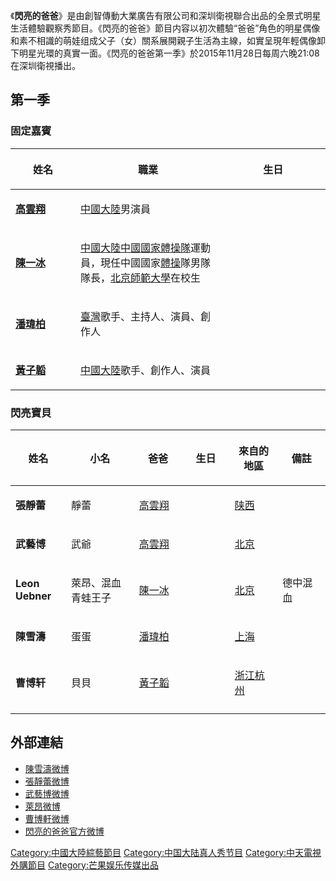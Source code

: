 {{Notability Unreferenced |time=2016-11-28T02:20:58+00:00}}
{{unreferenced|time=2016-11-28T00:27:59+00:00}}
《'''閃亮的爸爸'''》是由創智傳動大業廣告有限公司和深圳衛視聯合出品的全景式明星生活體驗觀察秀節目。《閃亮的爸爸》節目内容以初次體驗“爸爸”角色的明星偶像和素不相識的萌娃组成父子（女）關系展開親子生活為主線，如實呈現年輕偶像卸下明星光環的真實一面。《閃亮的爸爸第一季》於2015年11月28日每周六晚21:08在深圳衛視播出。

==第一季==
===固定嘉賓===
{|class="wikitable" width=70% style=text-align:center
!width=140|姓名!!width=350|職業!!width=250|生日
|-
| '''[[高雲翔|高雲翔]]'''||[[中華人民共和國|中國大陸]]男演員||{{birth date and age|1982|8|15}}
|-
| '''[[陳一冰|陳一冰]]'''||[[中華人民共和國|中國大陸]][[中國國家體操隊|中國國家體操隊]]運動員，現任中國國家[[體操|體操]]隊男隊隊長，[[北京師範大學|北京師範大學]]在校生||{{birth date and age|1984|12|19}}
|-
| '''[[潘瑋柏|潘瑋柏]]'''||[[中華民國|臺灣]]歌手、主持人、演員、創作人||{{birth date and age|1980|8|6}}
|-
| '''[[黃子韜|黃子韜]]'''||[[中華人民共和國|中國大陸]]歌手、創作人、演員||{{birth date and age|1993|5|2}}
|}

===閃亮寶貝===
{|class="wikitable" width=70% style=text-align:center
!width=140|姓名!!width=350|小名!!width=250|爸爸!!width=250|生日!!width=250|來自的地區!!width=250|備註
|-
| '''張靜蕾'''||靜蕾||[[高雲翔|高雲翔]]||{{birth date and age|2009|12|15}}||[[陕西|陕西]]||
|-
| '''武藝博'''||武爺||[[高雲翔|高雲翔]]||{{birth date and age|2013|10|15}}||[[北京|北京]]||
|-
| '''Leon Uebner'''||萊昂、混血青蛙王子||[[陳一冰|陳一冰]]||{{birth date and age|2009|10|30}}||[[北京|北京]]||德中混血
|-
| '''陳雪濤'''||蛋蛋||[[潘瑋柏|潘瑋柏]]||{{birth date and age|2011|1|18}}||[[上海|上海]]||
|-
| '''曹博轩'''||貝貝||[[黃子韜|黃子韜]]||{{birth date and age|2010|4|21}}||[[浙江|浙江]][[杭州|杭州]]||
|-
|}

== 外部連結 ==
*[http://www.weibo.com/u/5691348370?from=myfollow_all 陳雪濤微博]
*[http://www.weibo.com/u/3839063398?from=myfollow_all&is_all=1 張靜蕾微博]
*[http://www.weibo.com/u/5290175131?from=myfollow_all&is_all=1 武藝博微博]
*[http://www.weibo.com/p/1005055260903159/home?from=page_100505&mod=TAB&is_all=1#place 萊昂微博]
*[http://www.weibo.com/u/3535125572?from=myfollow_all&is_all=1 曹博軒微博]
*[http://www.weibo.com/sztvsldbb?refer_flag=1005055013_&is_hot=1 閃亮的爸爸官方微博]

{{Authority control}}
[[Category:中國大陸綜藝節目|Category:中國大陸綜藝節目]]
[[Category:中国大陆真人秀节目|Category:中国大陆真人秀节目]]
[[Category:中天電視外購節目|Category:中天電視外購節目]]
[[Category:芒果娱乐传媒出品|Category:芒果娱乐传媒出品]]